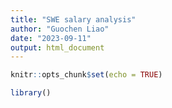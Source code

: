 ```yaml
---
title: "SWE salary analysis"
author: "Guochen Liao"
date: "2023-09-11"
output: html_document
---
```


```r
knitr::opts_chunk$set(echo = TRUE)
```

```r
library()

```
